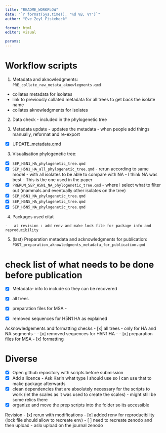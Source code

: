 ```yaml
---
title: "README_WORKFLOW"
date: "`r format(Sys.time(), '%d %B, %Y')`"
author: "Eve Zeyl Fiskebeck"

format: html
editor: visual

params:
---
```


# Workflow scripts

1.  Metadata and aknowledgments: `PRE_collate_raw_metata_aknowlegments.qmd`

-   collates metadata for isolates
-   link to previously collated metadata for all trees to get back the isolate name
-   collates aknowledgments for isolates

2.  Data check - included in the phylogenetic tree

3.  Metadata update - updates the metadata - when people add things manually, reformat and re-export

-   [x] UPDATE_metadata.qmd

3.  Visualisation phylogenetic tree:

-   [x] `SEP_H5N1_HA_phylogenetic_tree.qmd`
-   [x] `SEP_H5N1_HA_all_phylogenetic_tree.qmd` - rerun according to same model - with all isolates to be able to compare with NA - I think NA was best - This is the one used in the paper
-   [x] `PRERUN_SEP_H5N1_NA_phylogenetic_tree.qmd` - where I select what to filter out (mammals and eventually other isolates on the tree)
-   [x] `SEP_H5N1_NA_phylogenetic_tree.qmd`
-   [x] `SEP_H5N5_HA_phylogenetic_tree.qmd`
-   [x] `SEP_H5N5_NA_phylogenetic_tree.qmd`

4.  Packages used citat

<!-- (had to re-install all R ! RRRrr ) --> 

    -   at revision : add renv and make lock file for package info and reproducibility

5.  (last) Preparation metadata and acknowledgments for publication: `POST_preparation_aknowledgments_metadata_for_publication.qmd`

# check list of what needs to be done before publication

- [x] Metadata- info to include so they can be recovered 

- [x] all trees 
- [x] preparation files for MSA - 
- [x] removed sequences for H5N1 HA as explained


Acknowledgements and formatting checks 
- [x] all trees - only for HA and NA segments - 
- [x] removed sequences for H5N1 HA -
- [x] preparation files for MSA 
- [x] formatting

# Diverse

-   [x] Open github repository with scripts before submission
-   [x] Add a licence - Ask Karin what type I should use so I can use that to make package afterwards 
-   [x] clean dependencies that are absolutely necessary for the scripts to work (let the scales as it was used to create the scales) - might still be some relics there 
-   [x] organize and move the prep scripts into the folder so its accessible

Revision
- [x] rerun with modifications
- [x] added renv for reproducibility (lock file should allow to recreate env)
- [ ] need to recreate zenodo and then upload - aslo upload on the journal zenodo
